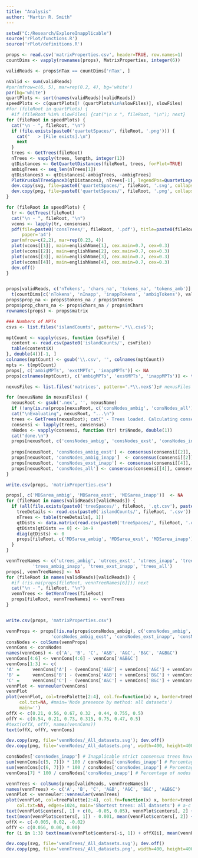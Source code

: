 ```yaml
---
title: "Analysis"
author: "Martin R. Smith"
---
```


```R
setwd("C:/Research/ExploreInapplicable")
source('rPlot/functions.R')
source('rPlot/definitions.R')
```

```R
props <- read.csv('matrixProperties.csv', header=TRUE, row.names=1)
countDims <- vapply(rownames(props), MatrixProperties, integer(6))

validReads <- props$nTax == countDims['nTax', ]
```

```R
nValid <- sum(validReads)
#par(mfrow=c(6, 5), mar=rep(0.2, 4), bg='white')
par(bg='white')
quartPlots <- sort(names(validReads)[validReads])
speedPlots <- c(quartPlots[! (quartPlots%in%slowFiles)], slowFiles)
#for (fileRoot in quartPlots) {
  #if (fileRoot %in% slowFiles) {cat("\n x ", fileRoot, "\n"); next}
for (fileRoot in speedPlots) {
  cat("\n - ", fileRoot, "\n")
  if (file.exists(paste0('quartetSpaces/', fileRoot, '.png'))) {
    cat("   > [File exists].\n")
    next
  }
  trees <- GetTrees(fileRoot)
  nTrees <- vapply(trees, length, integer(1))
  qtDistances <- GetQuartetDistances(fileRoot, trees, forPlot=TRUE)
  ambigTrees <- seq_len(nTrees[1])
  qtDistances3 <- qtDistances[-ambigTrees, -ambigTrees]
  PlotKruskalTreeSpace3(qtDistances3, nTrees[-1], legendPos=QuartetLegendPos(fileRoot), fileRoot, fill=TRUE)
  dev.copy(svg, file=paste0('quartetSpaces/', fileRoot, '.svg', collapse='')); dev.off()
  dev.copy(png, file=paste0('quartetSpaces/', fileRoot, '.png', collapse=''), width=1024, height=1024); dev.off()  
}
```

```R
for (fileRoot in speedPlots) {
  tr <- GetTrees(fileRoot)
  cat("\n - ", fileRoot, "\n")
  vcons <- lapply(tr, consensus)
  pdf(file=paste0('consTrees/', fileRoot, '.pdf'), title=paste0(fileRoot, ' consensus trees'),
      paper='a4')
  par(mfrow=c(2,2), mar=rep(0.23, 4))
  plot(vcons[[1]], main=englishName[1], cex.main=0.7, cex=0.3)
  plot(vcons[[2]], main=englishName[2], cex.main=0.7, cex=0.3)
  plot(vcons[[3]], main=englishName[3], cex.main=0.7, cex=0.3)
  plot(vcons[[4]], main=englishName[4], cex.main=0.7, cex=0.3)
  dev.off()
}


props[validReads, c('nTokens', 'chars_na', 'tokens_na', 'tokens_amb')] <- 
  t(countDims[c('nTokens', 'nInapp', 'inappTokens', 'ambigTokens'), validReads])
props$prop_na <- props$tokens_na / props$nTokens
props$prop_chars_na <- props$chars_na / props$nChars
rownames(props) <- props$matrix
```

```R
### Numbers of MPTs
csvs <- list.files('islandCounts', pattern='.*\\.csv$');

mptCount <- vapply(csvs, function (csvFile) {
  content <- read.csv(paste0('islandCounts/', csvFile))
  table(content$X)
}, double(4))[-1, ]
colnames(mptCount) <- gsub('\\.csv', '', colnames(mptCount))
mpts <- t(mptCount)
props[, c('ambigMPTs', 'exstMPTs', 'inappMPTs')] <- NA
props[colnames(mptCount), c('ambigMPTs', 'exstMPTs', 'inappMPTs')] <- t(mptCount)
```



```R
nexusFiles <- list.files('matrices', pattern='.*\\.nex$');# nexusFiles

for (nexusName in nexusFiles) {
  nexusRoot <- gsub('.nex', '', nexusName)
  if (!any(is.na(props[nexusRoot, c('consNodes_ambig', 'consNodes_all')]))) next
  cat("\nEvaluating", nexusRoot, "...\n")
  trees <- GetTrees(nexusRoot); cat(" - Trees loaded. Calculating consensus trees: ")
  consensi <- lapply(trees, consensus)
  nNodes <- vapply(consensi, function (tr) tr$Nnode, double(1))
  cat("done.\n")
  props[nexusRoot, c('consNodes_ambig', 'consNodes_exst', 'consNodes_inapp')] <- nNodes[2:4]
  
  props[nexusRoot, 'consNodes_ambig_exst'] <- consensus(consensi[[2]], consensi[[3]])$Nnode
  props[nexusRoot, 'consNodes_ambig_inapp']  <- consensus(consensi[[2]], consensi[[4]])$Nnode
  props[nexusRoot, 'consNodes_exst_inapp'] <- consensus(consensi[[4]], consensi[[3]])$Nnode
  props[nexusRoot, 'consNodes_all'] <- consensus(consensi[[4]], consensi[[3]], consensi[[2]])$Nnode
}

write.csv(props, 'matrixProperties.csv')

props[, c('MDSarea_ambig', 'MDSarea_exst', 'MDSarea_inapp')]  <- NA
for (fileRoot in names(validReads)[validReads]) {
  if (all(file.exists(paste0('treeSpaces/', fileRoot, '.qt.csv'), paste0('islandCounts/', fileRoot, '.csv')))) {
    treeDetails <- read.csv(paste0('islandCounts/', fileRoot, '.csv'))
    nTrees <- table(treeDetails[, 1])
    qtDists <- data.matrix(read.csv(paste0('treeSpaces/', fileRoot, '.qt.csv'), row.names=1))
    qtDists[qtDists == 0] <- 1e-9
    diag(qtDists) <- 0
    props[fileRoot, c('MDSarea_ambig', 'MDSarea_exst', 'MDSarea_inapp')] <- PlotKruskalTreeSpace3(qtDists, nTrees)
  }
}

vennTreeNames <- c('utrees_ambig', 'utrees_exst', 'utrees_inapp', 'trees_ambig_exst', 
          'trees_ambig_inapp', 'trees_exst_inapp', 'trees_all')
props[, vennTreeNames] <- NA
for (fileRoot in names(validReads)[validReads]) {
  #if (!is.na(props[fileRoot, vennTreeNames[6]])) next
  cat("\n - ", fileRoot, "\n")
  vennTrees <- GetVennTrees(fileRoot)
  props[fileRoot, vennTreeNames] <- vennTrees
}


write.csv(props, 'matrixProperties.csv')
```


```r
vennProps <- props[!is.na(props$consNodes_ambig), c('consNodes_ambig', 'consNodes_exst', 'consNodes_inapp', 
                 'consNodes_ambig_exst', 'consNodes_exst_inapp', 'consNodes_ambig_inapp', 'consNodes_all')]
consNodes <- colSums(vennProps)
vennCons <- consNodes
names(vennCons) <- c('A', 'B', 'C', 'A&B', 'A&C', 'B&C', 'A&B&C')
vennCons[4:6] <- vennCons[4:6] - vennCons['A&B&C']
vennCons[1:3] <- c(
'A' =     vennCons['A'] - (vennCons['A&B'] + vennCons['A&C'] + vennCons['A&B&C']),
'B' =     vennCons['B'] - (vennCons['A&B'] + vennCons['B&C'] + vennCons['A&B&C']),
'C' =     vennCons['C'] - (vennCons['A&C'] + vennCons['B&C'] + vennCons['A&B&C']))
vennPlot <- venneuler(vennCons)
vennPlot
plot(vennPlot, col=treePalette[2:4], col.fn=function(x) x, border=treePalette[2:4], edges=1024, 
     col.txt=NA, #main='Node presence by method: all datasets')
     main='')
offX <- c(0.21, 0.56, 0.67, 0.32 , 0.44, 0.755, 0.5)
offY <- c(0.54, 0.21, 0.73, 0.315, 0.75, 0.47, 0.5)
#text(offX, offY, names(vennCons))
text(offX, offY, vennCons)

dev.copy(svg, file='vennNodes/_All_datasets.svg'); dev.off()
dev.copy(png, file='vennNodes/_All_datasets.png', width=400, height=400); dev.off()

consNodes['consNodes_inapp'] # Inapplicable strict consensus trees have this many nodes in total
sum(vennCons[c(5, 7)]) * 100 / consNodes['consNodes_inapp'] # Percentage of nodes present in inapp consensus also in ambig consensus
sum(vennCons[c(6, 7)]) * 100 / consNodes['consNodes_inapp'] # Percentage of nodes present in inapp consensus also in ambig consensus
vennCons[7] * 100 / consNodes['consNodes_inapp'] # Percentage of nodes present in inapp consensus also in ambig consensus

vennTrees <- colSums(props[validReads, vennTreeNames])
names(vennTrees) <- c('A', 'B', 'C', 'A&B', 'A&C', 'B&C', 'A&B&C')
vennPlot <- venneuler::venneuler(vennTrees)
plot(vennPlot, col=treePalette[2:4], col.fn=function(x) x, border=treePalette[2:4],
    col.txt=NA, edges=1024, main='Shortest trees: all datasets') # a-c clockwise from bottom
text(vennPlot$centers[, 1] + c(0, -0.05, 0.05), vennPlot$centers[, 2] + c(-0.08, 0.05, 0.05), paste0(englishName[2:4], ': ', vennTrees[1:3]))
text(mean(vennPlot$centers[, 1]) - 0.001, mean(vennPlot$centers[, 2]) + 0.03, vennTrees[7])
offX <- c(-0.005, 0.02, -0.02)
offY <- c(0.056, 0.00, 0.00)
for (i in 1:3) text(mean(vennPlot$centers[-i, 1]) + offX[i], mean(vennPlot$centers[-i, 2]) + offY[i], vennTrees[7-i])

dev.copy(svg, file='vennTrees/_All_datasets.svg'); dev.off()
dev.copy(png, file='vennTrees/_All_datasets.png', width=400, height=400); dev.off()
```

